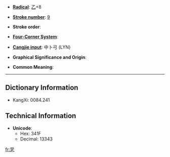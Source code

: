 * '''[[Index:Chinese radical| Radical]]''': [[Index:Chinese radical/乙|乙]]+8

* '''[[Index:Chinese total strokes|Stroke number]]''': [[Index:Chinese total strokes/9|9]]

* '''Stroke order''': 

* '''[[Index:Chinese four corner|Four-Corner System]]''': 

* '''[[Index:Chinese Cangjie|Cangjie input]]''': 中卜弓 (LYN)

* '''Graphical Significance and Origin''': 

* '''Common Meaning''': 

----

== Dictionary Information ==

* KangXi: 0084.241

== Technical Information ==

* '''Unicode''':
** Hex: 341F
** Decimal: 13343

[[fr:㐟]]
